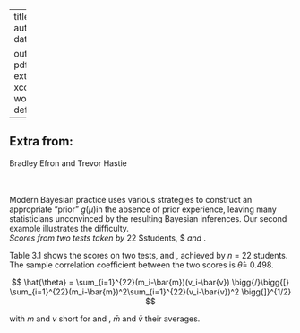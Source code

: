 
---
title: "MA615 HW2"
author: "Yiru Fei"
date: "2019/9/18"

output:
  pdf_document:
    extra_dependencies: xcolor
  word_document: default
---



## Extra from:
Bradley Efron and Trevor Hastie  
\textit{Computer Age Statistical Inference: Algorithms, Evidence, and Data Science}  
\textit{Cambridge University Press, 2016}  
\textit{\url{https://web.stanford.edu/~hastie/CASI_files/PDF/casi.pdf}}
\newline 
\newline
\newline
\newline
\newline  


\Large \qquad Modern Bayesian practice uses various strategies to construct an appropriate “prior” $g(\mu)$in the absence of prior experience, leaving many statisticians unconvinced by the resulting Bayesian inferences. Our second example illustrates the difficulty.  
\newline
\newline  
\large \textcolor{blue}{\textbf{Table 3.1}} $Scores$ $from$ $two$ $tests$ $taken$ $by$ $22$ $students, $ \textcolor{teal}{\textbf{mechanics}}  $and$ \textcolor{teal}{\textbf{vectors}}. 
\newline


\begin{center}
\begin{tabular}{l l l l l l l l l l l l l l}
 \textcolor{white}{\textbf{}} & 1 & 2 & 3 & 4 & 5 & 6 & 7 & 8 & 9 & 10 & 11\\
 \hline  
 \textcolor{teal}{\textbf{mechanics}} & 7 & 44 & 49 & 59 & 34 & 46 & 0 & 32 & 49 & 52 & 44 \\
 \textcolor{teal}{\textbf{vectors}} & 51 & 69 & 41 & 70 & 42 & 40 & 40 & 45 & 57 & 64 & 61\\
 \hline
 \\
\end{tabular}
\end{center}


\begin{center}
\begin{tabular}{l l l l l l l l l l l l l l}
 \textcolor{white}{\textbf{}} & 12 & 13 & 14 & 15 & 16 & 17 & 18 & 19 & 20 & 21 & 22\\
 \hline  
 \textcolor{teal}{\textbf{mechanics}} & 36 & 42 & 5 & 22 & 18 & 41 & 48 & 31 & 42 & 46 & 63 \\
 \textcolor{teal}{\textbf{vectors}} & 59 & 60 & 30 & 58 & 51 & 63 & 38 & 42 & 69 & 49 & 63\\
 \hline
 \\
\end{tabular}
\end{center}
\bigskip
\Large \qquad Table 3.1 shows the scores on two tests, \textcolor{teal}{\textbf{mechanics}} and \textcolor{teal}{\textbf{vectors}}, achieved by $n$ = 22 students. The sample correlation coefficient between the two scores is $\hat{\theta}$= 0.498.

$$
\hat{\theta} = \sum_{i=1}^{22}(m_i-\bar{m})(v_i-\bar{v}) \bigg{/}\bigg{[} \sum_{i=1}^{22}(m_i-\bar{m})^2\sum_{i=1}^{22}(v_i-\bar{v})^2 \bigg{]}^{1/2}
$$
\bigskip  

\Large with $m$ and $v$ short for \textcolor{teal}{\textbf{mechanics}} and \textcolor{teal}{\textbf{vectors}}, $\bar{m}$ and $\bar{v}$ their averages.




